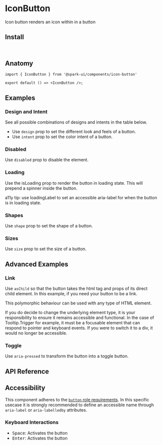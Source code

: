 
<Meta of={stories} />

# IconButton

Icon button renders an icon within in a button

<Canvas of={stories.Default} />

## Install

```sh
npm install @spark-ui/components
```

## Anatomy

```tsx
import { IconButton } from '@spark-ui/components/icon-button'

export default () => <IconButton />;
```

## Examples

### Design and Intent

See all possible combinations of designs and intents in the table below.
- Use `design` prop to set the different look and feels of a button.
- Use `intent` prop to set the color intent of a button.

<Canvas of={stories.DesignAndIntentTable} />

### Disabled

Use `disabled` prop to disable the element.

<Canvas of={stories.Disabled} />

### Loading

Use the isLoading prop to render the button in loading state. This will prepend a spinner inside the button.

a11y tip: use loadingLabel to set an accessible aria-label for when the button is in loading state.

<Canvas of={stories.Loading} />

### Shapes

Use `shape` prop to set the shape of a button.

<Canvas of={stories.Shapes} />

### Sizes

Use `size` prop to set the size of a button.

<Canvas of={stories.Sizes} />

## Advanced Examples

### Link

Use `asChild` so that the button takes the html tag and props of its direct child element.
In this example, if you need your button to be a link.

This polymorphic behaviour can be used with any type of HTML element.

<Callout kind="warning">
  If you do decide to change the underlying element type, it is your responsibility to ensure it
  remains accessible and functional. In the case of Tooltip.Trigger for example, it must be a
  focusable element that can respond to pointer and keyboard events. If you were to switch it to a
  div, it would no longer be accessible.
</Callout>

<Canvas of={stories.Link} />

### Toggle

Use `aria-pressed` to transform the button into a toggle button.

<Canvas of={stories.Toggle} />

## API Reference

<ArgTypes of={IconButton} />

## Accessibility

<A11yReport of="icon-button" />

This component adheres to the [`button` role requirements](https://www.w3.org/WAI/ARIA/apg/patterns/button). In this specific usecase it is strongly recommended to define an accessible name through `aria-label` or `aria-labelledby` attributes.

### Keyboard Interactions

- <Kbd>Space</Kbd>: Activates the button
- <Kbd>Enter</Kbd>: Activates the button
